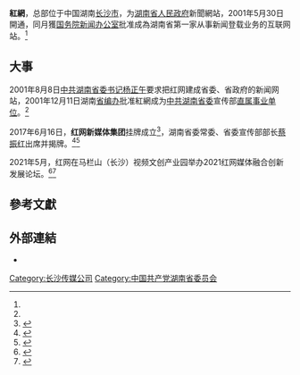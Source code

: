 '''紅網'''，总部位于中国湖南[[长沙市|长沙市]]，为[[湖南省人民政府|湖南省人民政府]]新聞網站，2001年5月30日開通，同月獲[[国务院新闻办公室|国务院新闻办公室]]批准成為湖南省第一家从事新闻登载业务的互联网站。<ref name="红网大事记"/>

==大事==
2001年8月8日[[中国共产党湖南省委员会|中共湖南省委书记]][[杨正午|杨正午]]要求把红网建成省委、省政府的新闻网站，2001年12月11日湖南[[省编办|省编办]]批准紅網成为[[中共湖南省委|中共湖南省委]]宣传部[[直属事业单位|直属事业单位]]。<ref name="红网大事记"/>

2017年6月16日，'''红网新媒体集团'''挂牌成立<ref name="红网大事记">{{cite news|title=红网大事记（2000.11-2019.12）|work=红网|date=2019年12月|author=|url=https://www.rednet.cn/aboutus/hwsj.htm|archiveurl=http://web.archive.org/web/20201028205709/https://www.rednet.cn/aboutus/hwsj.htm|archivedate=2020-10-28}}</ref>，湖南省委常委、省委宣传部部长[[蔡振红|蔡振红]]出席并揭牌。<ref>{{Cite news |url=http://www.xinhuanet.com//zgjx/2017-06/21/c_136383586.htm |title=湖南红网新媒体集团正式挂牌成立 |accessdate=2021-11-29}}</ref><ref>{{Cite news |url=http://m.cyol.com/content/2017-06/19/content_16206650.htm |title=从相加到相融，湖南红网新媒体集团开启新征程-中青在线 |accessdate=2021-11-29}}</ref>

2021年5月，红网在马栏山（长沙）视频文创产业园举办2021红网媒体融合创新发展论坛。<ref>{{Cite news |url=http://www.hn.xinhuanet.com/2021-05/31/c_1127512594.htm |title=2021红网媒体融合创新发展论坛举行_新华网_湖南新闻 |accessdate=2021-11-29}}</ref><ref>{{Cite news |url=https://cn.chinadaily.com.cn/a/202105/31/WS60b4acbca3101e7ce97529e7.html |title=2021红网媒体融合创新发展论坛在长沙举行 |accessdate=2021-11-29}}</ref>
==參考文獻==
{{reflist}}

==外部連結==
*{{Official|https://www.rednet.cn/}}
[[Category:长沙传媒公司|Category:长沙传媒公司]]
[[Category:中国共产党湖南省委员会|Category:中国共产党湖南省委员会]]